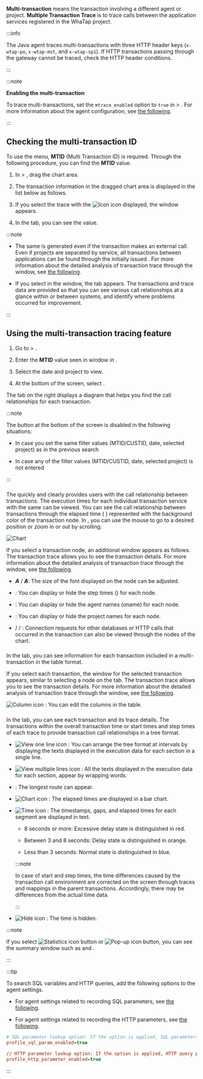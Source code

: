 **Multi-transaction** means the transaction involving a different agent or project. **Multiple Transaction Trace** is to trace calls between the application services registered in the WhaTap project. 

<InDoc product="java">

:::info

The Java agent traces multi-transactions with three HTTP header keys (`x-wtap-po`, `x-wtap-mst`, and `x-wtap-sp1`). If HTTP transactions passing through the gateway cannot be traced, check the HTTP header conditions.

:::

</InDoc>

:::note

**Enabling the multi-transaction**

To trace multi-transactions, set the `mtrace_enabled` option to `true` in <Cmdname sid="management" className="uitext" /> &gt; <Cmdname sid="agent_configuration" className="uitext" />. For more information about the agent configuration, see [the following](set-agent#set-agent-service).

:::

## Checking the multi-transaction ID

To use the <Cmdname sid="multi_server_transaction_trace" className="uitext" /> menu, <b>MTID</b> (Multi Transaction ID) is required. Through the following procedure, you can find the <b>MTID</b> value.

1. In <Cmdname sid="analysis" className="uitext" /> &gt; <Cmdname sid="AA005" className="uitext" />, drag the chart area.

2. The transaction information in the dragged chart area is displayed in the <Cmdname sid="trace_list" className="uitext" /> list below as follows.

   <ImgLang img='tx-trace-table.png' desc='mtrace_M' />

3. If you select the trace with the ![Icon](/img/ic-s-mult-transation.svg) icon displayed, the <Cmdname sid="TTL06527" className="uitext" /> window appears. 

4. In the <Cmdname sid="TTL06125" className="uitext" /> tab, you can see the <Cmdname sid="TTL06107" className="uitext" /> value.

   <ImgLang img='tx-trace-dt-up.png' desc='Record summary' />

:::note

- The same <Cmdname sid="TTL06107" className="uitext" /> is generated even if the transaction makes an external call. Even if projects are separated by service, all transactions between applications can be found through the initially issued <Cmdname sid="TTL06107" className="uitext" />. For more information about the detailed analysis of transaction trace through the <Cmdname sid="TTL06527" className="uitext" /> window, see [the following](trs-profile#transaction-info).

- If you select <Cmdname sid="TTL06107" className="uitext" /> in the <Cmdname sid="TTL06527" className="uitext" /> window, the <Cmdname sid="TTL06377" className="uitext" /> tab appears. The transactions and trace data are provided so that you can see various call relationships at a glance within or between systems, and identify where problems occurred for improvement.

:::

## Using the multi-transaction tracing feature

1. Go to <Cmdname sid="analysis" className="uitext" /> &gt; <Cmdname sid="multi_server_transaction_trace" className="uitext" />.

2. Enter the <b>MTID</b> value seen in <Cmdname sid="TTL06527" className="uitext" /> window in <Cmdname sid="search_mtid_or_custid" className="uitext" />.

   <ImgLang img='trace-mtx-mtid.png' desc='MTID' />

3. Select the date and project to view.

4. At the bottom of the screen, select <Cmdname sid="apply" className="uitext" />.

The <Cmdname sid="BTN07120" className="uitext" /> tab on the right displays a diagram that helps you find the call relationships for each transaction.

<ImgLang img='trace-mtx-mtid-chart.png' desc='Multiple Transaction Trace' />

:::note

The <Cmdname sid="apply" className="uitext" /> button at the bottom of the screen is disabled in the following situations:

- In case you set the same filter values ​​(MTID/CUSTID, date, selected project) as in the previous search

- In case any of the filter values ​​(MTID/CUSTID, date, selected project) is not entered

:::

### <Cmdname sid="BTN07120" />

The <Cmdname sid="BTN07120" className="uitext" /> quickly and clearly provides users with the call relationship between transactions. The execution times for each individual transaction service with the same <Cmdname sid="TTL06107" className="uitext" /> can be viewed. You can see the call relationship between transactions through the elapsed time (<LinkImage img="number-01.png" desc="number 1"/> <Cmdname sid="time_bar" className="uitext" />) represented with the background color of the transaction node. In <Cmdname sid="BTN07120" className="uitext" />, you can use the mouse to go to a desired position or zoom in or out by scrolling.

![Chart](/img/trace-mtx-chart-timebar.png)

If you select a transaction node, an additional <Cmdname sid="TTL06527" className="uitext" /> window appears as follows. The transaction trace allows you to see the transaction details. For more information about the detailed analysis of transaction trace through the <Cmdname sid="TTL06527" className="uitext" /> window, see [the following](trs-profile#transaction-info).

- **_A_**<Cmdname sid="small" className="uitext" /> / **_A_**<Cmdname sid="big" className="uitext" />: The size of the font displayed on the node can be adjusted.

- <Cmdname sid="time_bar" className="uitext" />: You can display or hide the step times (<Cmdname sid="time_bar" className="uitext" />) for each node.

- <Cmdname sid="application_name" className="uitext" />: You can display or hide the agent names (oname) for each node.

- <Cmdname sid="project" className="uitext" />: You can display or hide the project names for each node.

- <Cmdname sid="database" className="uitext" /> / <Cmdname sid="apply_external_remote" className="uitext" /> / <Cmdname sid="apply_internal_remote" className="uitext" />: Connection requests for other databases or HTTP calls that occurred in the transaction can also be viewed through the nodes of the chart.

### <Cmdname sid="BTN07121" />

In the <Cmdname sid="BTN07121" className="uitext" /> tab, you can see information for each transaction included in a multi-transaction in the table format.

<ImgLang img='trace-mtx-table.png' desc='Table' />

If you select each transaction, the <Cmdname sid="TTL06527" className="uitext" /> window for the selected transaction appears, similar to selecting a node on the <Cmdname sid="BTN07120" className="uitext" /> tab. The transaction trace allows you to see the transaction details. For more information about the detailed analysis of transaction trace through the <Cmdname sid="TTL06527" className="uitext" /> window, see [the following](trs-profile#transaction-info).

![Column icon](/img/ic-column.svg) <Cmdname sid="BTN06441" className="uitext" />: You can edit the columns in the table. 

### <Cmdname sid="BTN06296" />

In the <Cmdname sid="BTN06296" className="uitext" /> tab, you can see each transaction and its trace details. The transactions within the overall transaction time or start times and step times of each trace to provide transaction call relationships in a tree format.

<ImgLang img='trace-mtx-tree.png' desc='Tree' />

- ![View one line icon](/img/ic-single-line.svg) <Cmdname sid="BTN06368" className="uitext" />: You can arrange the tree format at intervals by displaying the texts displayed in the execution data for each section in a single line.

- ![View multiple lines icon](/img/ic-multi-line.svg) <Cmdname sid="BTN06369" className="uitext" />: All the texts displayed in the execution data for each section, appear by wrapping words.

- <Cmdname sid="BTN06327" className="uitext" />: The longest route can appear.

- ![Chart icon](/img/ic-bar-chart.svg) <Cmdname sid="BTN06743" className="uitext" />: The elapsed times are displayed in a bar chart.

- ![Time icon](/img/ic-custom-time.svg) <Cmdname sid="BTN06744" className="uitext" />: The timestamps, gaps, and elapsed times for each segment are displayed in text.

  - 8 seconds or more: <span class='etrs'>Excessive delay</span> state is distinguished in <span class='etrs'>red</span>.

  - Between 3 and 8 seconds: <span class='ov5ud10'>Delay</span> state is distinguished in <span class='ov5ud10'>orange</span>.

  - Less than 3 seconds: <span class='woer'>Normal</span> state is distinguished in <span class='woer'>blue</span>.

  :::note

  In case of start and step times, the time differences caused by the transaction call environment are corrected on the screen through traces and mappings in the parent transactions. Accordingly, there may be differences from the actual time data.

  :::

- ![Hide icon](/img/ic-eye-invisible.svg) <Cmdname sid="BTN06745" className="uitext" />: The time is hidden.

:::note

If you select ![Statistics icon](/img/ic-static.svg) button or ![Pop-up icon](/img/ic-popup.svg) button, you can see the summary window such as <Cmdname sid="remote_http_call_statistics" className="uitext" /> and <Cmdname sid="activestack" className="uitext" />.

:::

:::tip

To search SQL variables and HTTP queries, add the following options to the agent settings.

- For agent settings related to recording SQL parameters, see [the following](agent-dbsql#profile-sql-param).

- For agent settings related to recording the HTTP parameters, see [the following](agent-transaction#profile_http_parameter).

```ini title='whatap.conf'
# SQL parameter lookup option: If the option is applied, SQL parameters are collected after being encrypted.
profile_sql_param_enabled=true 

// HTTP parameter lookup option: If the option is applied, HTTP query parameters are collected after being encrypted.
profile_http_parameter_enabled=true 
```

:::
